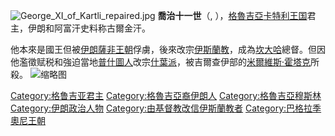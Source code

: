{{Expand language|en}}[[File:George_XI_of_Kartli_repaired.jpg|thumb]]
'''喬治十一世'''（{{Lang-ka|გიორგი XI}}, {{bd|1651年||1709年}}），[[格魯吉亞|格魯吉亞]][[卡特利王国|卡特利王国]]君主，伊朗和阿富汗史料称古爾金汗。

他本來是國王但被[[伊朗|伊朗]][[薩非王朝|薩非王朝]]俘虜，後來改宗[[伊斯蘭教|伊斯蘭教]]，成為[[坎大哈|坎大哈]]總督。但因他濫徵赋税和強迫當地[[普什圖人|普什圖人]]改宗[[什葉派|什葉派]]，被吉爾查伊部的[[米爾維斯·霍塔克|米爾維斯·霍塔克]]所殺。
[[File:მეფე_გიორგი_XI.jpg|缩略图]]

{{DEFAULTSORT: George XI}}
[[Category:格鲁吉亚君主|Category:格鲁吉亚君主]]
[[Category:格魯吉亞裔伊朗人|Category:格魯吉亞裔伊朗人]]
[[Category:格魯吉亞穆斯林|Category:格魯吉亞穆斯林]]
[[Category:伊朗政治人物|Category:伊朗政治人物]]
[[Category:由基督教改信伊斯蘭教者|Category:由基督教改信伊斯蘭教者]]
[[Category:巴格拉季奧尼王朝|Category:巴格拉季奧尼王朝]]
